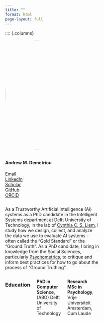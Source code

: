 ```yaml
---
title: ""
format: html
page-layout: full
---
```


<style>
.add-space-r{
padding-right: 5%;
}
</style>


:::: {.columns}

::: {.column width="40%" .add-space-r}

![](images/IMG_2445.jpg){width=350px style="border-radius: 50%; margin-bottom: 1em;"}
<div class="contact-links">
#### <span class="name-highlight-2">**Andrew M. Demetriou**</span> 


<span class="bi bi-envelope-fill"></span> [Email](mailto:andrew.m.demetriou@gmail.com)  
<span class="bi bi-linkedin"></span> [LinkedIn](https://www.linkedin.com/in/andrew-m-demetriou/)  
<span class="bi bi-google"></span> [Scholar](https://scholar.google.nl/citations?user=TFnVkFQAAAAJ&hl=en)  
<span class="bi bi-github"></span> 
[GitHub](https://github.com/andrew0302)  
<span class="bi bi-box-arrow-up-right"></span> [ORCID](https://orcid.org/0000-0002-0724-2278)
</div>

:::

::: {.column width="60%"}

As a Trustworthy Artificial Intelligence (AI) systems as a PhD candidate in the Intelligent Systems department at Delft University of Technology, in the lab of [Cynthia C. S. Liem](https://www.cynthialiem.com/), I study how we design, collect, and analyze the data we use to evaluate AI systems - often called the "Gold Standard" or the "Ground Truth". As a PhD candidate, I bring in knowledge from the Social Sciences, particularly [Psychometrics](https://en.wikipedia.org/wiki/Psychometrics), to critique and inform best practices for how to go about the process of "Ground Truthing". 

:::: {.columns}

### Education
<i class="bi bi-mortarboard-fill"></i> 
**PhD in Computer Science**,  
(ABD) Delft University of Technology  

<i class="bi bi-mortarboard-fill"></i> 
**Research MSc in Psychology**,  
Vrije Universiteit Amsterdam, Cum Laude  

<i class="bi bi-mortarboard-fill"></i> 
**BA in Philosphy and Political Science**,
CUNY Queens College

:::

::::
